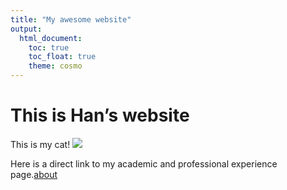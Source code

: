 ```yaml
---
title: "My awesome website"
output: 
  html_document:
    toc: true
    toc_float: true
    theme: cosmo
---
```


# This is Han's website

This is my cat!
![](images/ted.jpg)

Here is a direct link to my academic and professional experience page.[about](about.html)